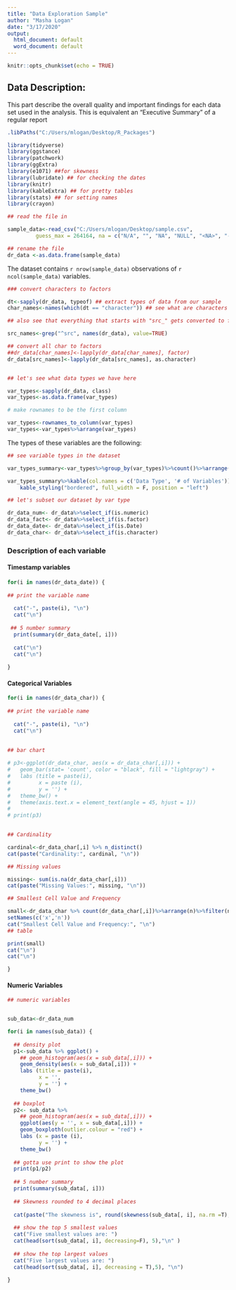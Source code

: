 ```yaml
---
title: "Data Exploration Sample"
author: "Masha Logan"
date: "3/17/2020"
output:
  html_document: default
  word_document: default
---
```


```r
knitr::opts_chunk$set(echo = TRUE)
```

## Data Description: 

This part describe the overall quality and important findings for each data set used in the analysis.  This is equivalent an “Executive Summary” of a regular report


```r

.libPaths("C:/Users/mlogan/Desktop/R_Packages")

library(tidyverse)
library(ggstance)
library(patchwork)
library(ggExtra)
library(e1071) ##for skewness
library(lubridate) ## for checking the dates
library(knitr)
library(kableExtra) ## for pretty tables
library(stats) ## for setting names
library(crayon)

```


```r
## read the file in 

sample_data<-read_csv("C:/Users/mlogan/Desktop/sample.csv", 
         guess_max = 264164, na = c("N/A", "", "NA", "NULL", "<NA>", "-"))

## rename the file
dr_data <-as.data.frame(sample_data)

```

The dataset contains `r nrow(sample_data)` observations of `r ncol(sample_data)` variables.

```r
### convert characters to factors

dt<-sapply(dr_data, typeof) ## extract types of data from our sample
char_names<-names(which(dt == "character")) ## see what are characters

## also see that everything that starts with "src_" gets converted to factor as well

src_names<-grep("^src", names(dr_data), value=TRUE)

## convert all char to factors
##dr_data[char_names]<-lapply(dr_data[char_names], factor)
dr_data[src_names]<-lapply(dr_data[src_names], as.character)


## let's see what data types we have here

var_types<-sapply(dr_data, class)
var_types<-as.data.frame(var_types)

# make rownames to be the first column 

var_types<-rownames_to_column(var_types)
var_types<-var_types%>%arrange(var_types)

```

The types of these variables are the following:

```r

## see variable types in the dataset

var_types_summary<-var_types%>%group_by(var_types)%>%count()%>%arrange(n) %>%ungroup

var_types_summary%>%kable(col.names = c('Data Type', '# of Variables')) %>%
    kable_styling("bordered", full_width = F, position = "left")

```


```r
## let's subset our dataset by var type

dr_data_num<- dr_data%>%select_if(is.numeric)
dr_data_fact<- dr_data%>%select_if(is.factor)
dr_data_date<- dr_data%>%select_if(is.Date)
dr_data_char<- dr_data%>%select_if(is.character)

```


### Description of each variable

</p>

#### Timestamp variables
</p>


```r


for(i in names(dr_data_date)) {
  
## print the variable name
  
  cat("-", paste(i), "\n")
  cat("\n")
  
 ## 5 number summary 
  print(summary(dr_data_date[, i])) 
  
  cat("\n")
  cat("\n")
  
}


```


#### Categorical Variables
</p>


```r


for(i in names(dr_data_char)) {
  
## print the variable name
  
  cat("-", paste(i), "\n")
  cat("\n")
  
  
## bar chart

# p3<-ggplot(dr_data_char, aes(x = dr_data_char[,i])) +
#   geom_bar(stat= 'count', color = "black", fill = "lightgray") + 
#   labs (title = paste(i),
#         x = paste (i),
#         y = '') +
#   theme_bw() +
#   theme(axis.text.x = element_text(angle = 45, hjust = 1))
# 
# print(p3)
  

## Cardinality

cardinal<-dr_data_char[,i] %>% n_distinct()
cat(paste("Cardinality:", cardinal, "\n"))

## Missing values

missing<- sum(is.na(dr_data_char[,i]))
cat(paste("Missing Values:", missing, "\n"))

## Smallest Cell Value and Frequency

small<-dr_data_char %>% count(dr_data_char[,i])%>%arrange(n)%>%filter(n == min(n))%>%
setNames(c('x','n'))
cat("Smallest Cell Value and Frequency:", "\n")
## table

print(small)
cat("\n")
cat("\n")

}

```


#### Numeric Variables
</p>

```r

## numeric variables


sub_data<-dr_data_num

for(i in names(sub_data)) {
  
  ## density plot
  p1<-sub_data %>% ggplot() + 
    ## geom_histogram(aes(x = sub_data[,i])) +
    geom_density(aes(x = sub_data[,i])) +
    labs (title = paste(i),
          x = '',
          y = '') +
    theme_bw()
  
  ## boxplot
  p2<- sub_data %>% 
    ## geom_histogram(aes(x = sub_data[,i])) +
    ggplot(aes(y = '', x = sub_data[,i])) +
    geom_boxploth(outlier.colour = "red") +
    labs (x = paste (i),
          y = '') +
    theme_bw()
  
  ## gotta use print to show the plot
  print(p1/p2)
  
  ## 5 number summary 
  print(summary(sub_data[, i])) 
  
  ## Skewness rounded to 4 decimal places
  
  cat(paste("The skewness is", round(skewness(sub_data[, i], na.rm =T),4)), "\n")
  
  ## show the top 5 smallest values 
  cat("Five smallest values are: ") 
  cat(head(sort(sub_data[, i], decreasing=F), 5),"\n" )
  
  ## show the top largest values
  cat("Five largest values are: ") 
  cat(head(sort(sub_data[, i], decreasing = T),5), "\n")
  
}
```
